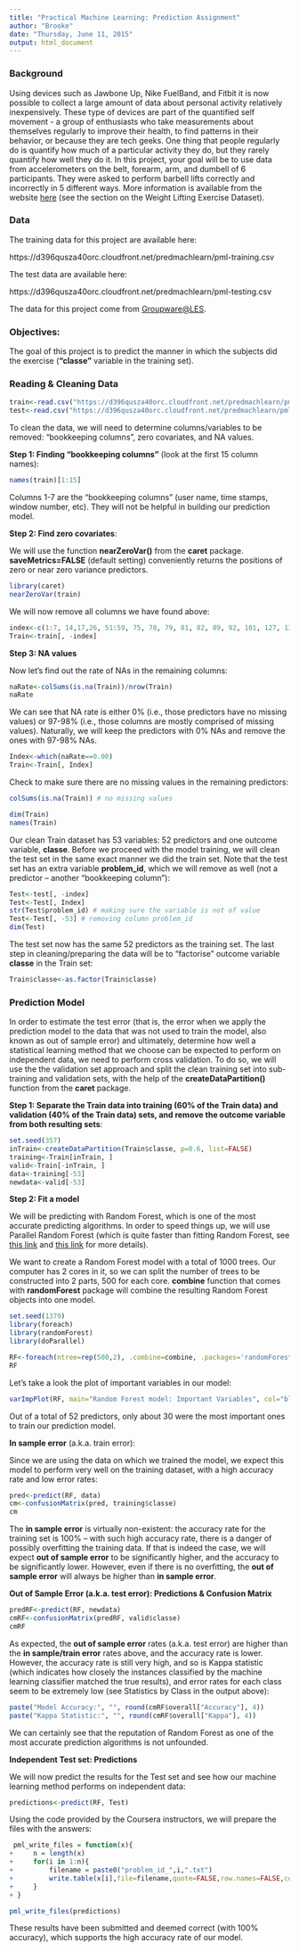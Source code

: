 ```yaml
---
title: "Practical Machine Learning: Prediction Assignment"
author: "Brooke"
date: "Thursday, June 11, 2015"
output: html_document
---
```

<p>
<p>
### Background

Using devices such as Jawbone Up, Nike FuelBand, and Fitbit it is now possible to collect a large amount of data about personal activity relatively inexpensively. These type of devices are part of the quantified self movement - a group of enthusiasts who take measurements about themselves regularly to improve their health, to find patterns in their behavior, or because they are tech geeks. One thing that people regularly do is quantify how much of a particular activity they do, but they rarely quantify how well they do it. In this project, your goal will be to use data from accelerometers on the belt, forearm, arm, and dumbell of 6 participants. They were asked to perform barbell lifts correctly and incorrectly in 5 different ways. More information is available from the website <a href="http://groupware.les.inf.puc-rio.br/har">here</a> (see the section on the Weight Lifting Exercise Dataset). 


### Data 


The training data for this project are available here: 

https://d396qusza40orc.cloudfront.net/predmachlearn/pml-training.csv

The test data are available here: 

https://d396qusza40orc.cloudfront.net/predmachlearn/pml-testing.csv

The data for this project come from <a href="http://groupware.les.inf.puc-rio.br/har">Groupware@LES</a>. 

### Objectives:  

The goal of this project is to predict the manner in which the subjects did the exercise (**"classe"** variable in the training set). 


### Reading & Cleaning Data  

```r
train<-read.csv("https://d396qusza40orc.cloudfront.net/predmachlearn/pml-training.csv", na.strings=c("NA","#DIV/0!", ""))  
test<-read.csv("https://d396qusza40orc.cloudfront.net/predmachlearn/pml-testing.csv", na.strings=c("NA","#DIV/0!", ""))  
```

To clean the data, we will need to determine columns/variables to be removed: "bookkeeping columns", zero covariates, and NA values. 

**Step 1: Finding "bookkeeping columns"** (look at the first 15 column names):  

```r
names(train)[1:15] 
```

Columns 1-7 are the "bookkeeping columns" (user name, time stamps, window number, etc). They will not be helpful in building our prediction model.

**Step 2: Find zero covariates**:  

We will use the function **nearZeroVar()** from the **caret** package. **saveMetrics=FALSE** (default setting) conveniently returns the positions of zero or near zero variance predictors.  

```r
library(caret)
nearZeroVar(train)  
```

We will now remove all columns we have found above:  

```r
index<-c(1:7, 14,17,26, 51:59, 75, 78, 79, 81, 82, 89, 92, 101, 127, 130, 131, 134, 137, 139, 142:150 )  
Train<-train[, -index]
```

**Step 3: NA values**  

Now let's find out the rate of NAs in the remaining columns:  

```r
naRate<-colSums(is.na(Train))/nrow(Train)  
naRate  
```

We can see that NA rate is either 0% (i.e., those predictors have no missing values) or 97-98% (i.e., those columns are mostly comprised of missing values). Naturally, we will keep the predictors with 0% NAs and remove the ones with 97-98% NAs.  

```r
Index<-which(naRate==0.00)  
Train<-Train[, Index]  
```

Check to make sure there are no missing values in the remaining predictors:  

```r
colSums(is.na(Train)) # no missing values
```
```r
dim(Train)  
names(Train)  
```

Our clean Train dataset has 53 variables: 52 predictors and one outcome variable, **classe**. Before we proceed with the model training, we will clean the test set in the same exact manner we did the train set. Note that the test set has an extra variable **problem_id**, which we will remove as well (not a predictor -- another "bookkeeping column"):  

```r
Test<-test[, -index]  
Test<-Test[, Index] 
str(Test$problem_id) # making sure the variable is not of value
Test<-Test[, -53] # removing column problem_id
dim(Test) 
```

The test set now has the same 52 predictors as the training set. The last step in cleaning/preparing the data will be to "factorise" outcome variable **classe** in the Train set:  

```r
Train$classe<-as.factor(Train$classe)  
```

### Prediction Model

In order to estimate the test error (that is, the error when we apply the prediction model to the data that was not used to train the model, also known as out of sample error) and ultimately, determine how well a statistical learning method that we choose can be expected to perform on independent data, we need to perform cross validation. To do so, we will use the the validation set approach and split the clean training set into sub-training and validation sets, with the help of the **createDataPartition()** function from the **caret** package. 

**Step 1: Separate the Train data into training (60% of the Train data) and validation (40% of the Train data) sets, and remove the outcome variable from both resulting sets**:  

```r
set.seed(357)
inTrain<-createDataPartition(Train$classe, p=0.6, list=FALSE)  
training<-Train[inTrain, ]  
valid<-Train[-inTrain, ]  
data<-training[-53] 
newdata<-valid[-53]  
```
 
**Step 2: Fit a model**  

We will be predicting with Random Forest, which is one of the most accurate predicting algorithms. In order to speed things up, we will use Parallel Random Forest (which is quite faster than fitting Random Forest, see <a href="http://www.r-bloggers.com/introducing-parallelrandomforest-faster-leaner-parallelized/">this link</a> and <a href="http://cran.r-project.org/web/packages/foreach/vignettes/foreach.pdf">this link</a> for more details). 

We want to create a Random Forest model with a total of 1000  trees. Our computer has 2 cores in it, so we can split the number of trees to be constructed into 2 parts, 500 for each core. **combine** function that comes with **randomForest** package will combine the resulting Random Forest objects into one model.  


```r
set.seed(1379)
library(foreach)
library(randomForest)
library(doParallel)
```
```r
RF<-foreach(ntree=rep(500,2), .combine=combine, .packages='randomForest') %dopar% randomForest(data, training$classe, ntree=ntree)  
RF  
```


Let's take a look the plot of important variables in our model:  

```r
varImpPlot(RF, main="Random Forest model: Important Variables", col="blue", pch=19)
```

Out of a total of 52 predictors, only about 30 were the most important ones to train our prediction model.

**In sample error** (a.k.a. train error): 

Since we are using the data on which we trained the model, we expect this model to perform very well on the training dataset, with a high accuracy rate and low error rates:

```r
pred<-predict(RF, data)  
cm<-confusionMatrix(pred, training$classe)  
cm  
```

The **in sample error** is virtually non-existent: the accuracy rate for the training set is 100% -- with such high accuracy rate, there is a danger of possibly overfitting the training data. If that is indeed the case, we will expect **out of sample error** to be significantly higher, and the accuracy to be significantly lower. However, even if there is no overfitting, the **out of sample error** will always be higher than **in sample error**.

**Out of Sample Error (a.k.a. test error): Predictions & Confusion Matrix**    

```r
predRF<-predict(RF, newdata)  
cmRF<-confusionMatrix(predRF, valid$classe) 
cmRF  
```

As expected, the **out of sample error** rates (a.k.a. test error) are higher than the **in sample/train error** rates above, and the accuracy rate is lower. However, the accuracy rate is still very high, and so is Kappa statistic (which indicates how closely the instances classified by the machine learning classifier matched the true results), and error rates for each class seem to be extremely low (see Statistics by Class in the output above):  
```r
paste("Model Accuracy:", "", round(cmRF$overall["Accuracy"], 4))
paste("Kappa Statistic:", "", round(cmRF$overall["Kappa"], 4))
```

We can certainly see that the reputation of Random Forest as one of the most accurate prediction algorithms is not unfounded.

**Independent Test set: Predictions**

We will now predict the results for the Test set and see how our machine learning method performs on independent data:  

```r
predictions<-predict(RF, Test)  
```

Using the code provided by the Coursera instructors, we will prepare the files with the answers:  

```r
 pml_write_files = function(x){
+     n = length(x)
+     for(i in 1:n){
+         filename = paste0("problem_id_",i,".txt")
+         write.table(x[i],file=filename,quote=FALSE,row.names=FALSE,col.names=FALSE)
+     }
+ }  

pml_write_files(predictions)  
```

These results have been submitted and deemed correct (with 100% accuracy), which supports the high accuracy rate of our model.